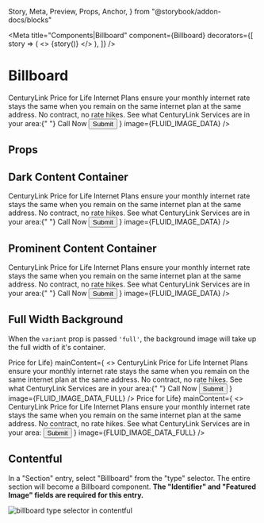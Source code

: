   Story,
  Meta,
  Preview,
  Props,
  Anchor,
} from "@storybook/addon-docs/blocks"



<Meta
  title="Components|Billboard"
  component={Billboard}
  decorators={[
    story => (
      <>
        <ComponentProgress ticketID={ticketID} />
        {story()}
      </>
    ),
  ]}
/>

# Billboard

<Preview>
  <Story name="basic">
    <Billboard
      heading="Price for Life"
      mainContent={
        <>
          <Typography>
            CenturyLink Price for Life Internet Plans ensure your monthly
            internet rate stays the same when you remain on the same internet
            plan at the same address. No contract, no rate hikes.
          </Typography>
          <Typography>
            See what CenturyLink Services are in your area:{" "}
            <Link to="/section-link"> Call Now</Link>
          </Typography>
          <Button primary data-tracking={BUTTON}>
            Submit
          </Button>
        </>
      }
      image={FLUID_IMAGE_DATA}
    />
  </Story>
</Preview>

## Props

<Props of={Billboard} />

## Dark Content Container

<Preview>
  <Story name="dark">
    <Billboard
      backgroundColor="Dark"
      heading="Price for Life"
      mainContent={
        <>
          <Typography>
            CenturyLink Price for Life Internet Plans ensure your monthly
            internet rate stays the same when you remain on the same internet
            plan at the same address. No contract, no rate hikes.
          </Typography>
          <Typography>
            See what CenturyLink Services are in your area:{" "}
            <Link to="/section-link"> Call Now</Link>
          </Typography>
          <Button>Submit</Button>
        </>
      }
      image={FLUID_IMAGE_DATA}
    />
  </Story>
</Preview>

## Prominent Content Container

<Preview>
  <Story name="prominent">
    <Billboard
      backgroundColor="Prominent"
      heading="Price for Life"
      mainContent={
        <>
          <Typography>
            CenturyLink Price for Life Internet Plans ensure your monthly
            internet rate stays the same when you remain on the same internet
            plan at the same address. No contract, no rate hikes.
          </Typography>
          <Typography>
            See what CenturyLink Services are in your area:{" "}
            <Link to="/section-link"> Call Now</Link>
          </Typography>
          <Button primary data-tracking={BUTTON}>
            Submit
          </Button>
        </>
      }
      image={FLUID_IMAGE_DATA}
    />
  </Story>
</Preview>

## Full Width Background

When the `variant` prop is passed `'full'`, the background image will take up the full width of it's container.

<Preview>
  <Story name="full width background">
    <Billboard
      variant="full"
      heading={<Typography variant="h2">Price for Life</Typography>}
      mainContent={
        <>
          <Typography>
            CenturyLink Price for Life Internet Plans ensure your monthly
            internet rate stays the same when you remain on the same internet
            plan at the same address. No contract, no rate hikes.
          </Typography>
          <Typography>
            See what CenturyLink Services are in your area:{" "}
            <Link to="/section-link"> Call Now</Link>
          </Typography>
          <Button primary data-tracking={BUTTON}>
            Submit
          </Button>
        </>
      }
      image={FLUID_IMAGE_DATA_FULL}
    />
    <Billboard
      variant="full"
      prominent
      heading={<Typography variant="h2">Price for Life</Typography>}
      mainContent={
        <>
          <Typography>
            CenturyLink Price for Life Internet Plans ensure your monthly
            internet rate stays the same when you remain on the same internet
            plan at the same address. No contract, no rate hikes.
          </Typography>
          <Typography>
            See what CenturyLink Services are in your area:
          </Typography>
          <Button primary data-tracking={BUTTON}>
            Submit
          </Button>
        </>
      }
      image={FLUID_IMAGE_DATA_FULL}
    />
  </Story>
</Preview>

## Contentful

<Story name="contentful">
  <div>
    <p>
      In a "Section" entry, select "Billboard" from the "type" selector. The
      entire section will become a Billboard component.
      <strong>
        The "Identifier" and "Featured Image" fields are required for this
        entry.
      </strong>
    </p>
    <img src={BillboardImage} alt="billboard type selector in contentful" />
  </div>
</Story>
